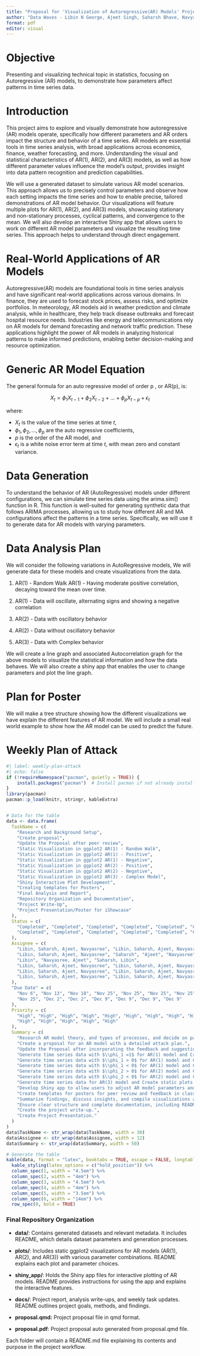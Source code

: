 ---
title: "Proposal for 'Visualization of Autoregressive(AR) Models' Project"
author: "Data Waves - Libin N George, Ajeet Singh, Saharsh Bhave, Navyasree Madhu"
format: pdf
editor: visual
---

# Objective

Presenting and visualizing technical topic in statistics, focusing on Autoregressive (AR) models, to demonstrate how parameters affect patterns in time series data.

# Introduction

This project aims to explore and visually demonstrate how autoregressive (AR) models operate, specifically how different parameters and AR orders impact the structure and behavior of a time series. AR models are essential tools in time series analysis, with broad applications across economics, finance, weather forecasting, and more. Understanding the visual and statistical characteristics of AR(1), AR(2), and AR(3) models, as well as how different parameter values influence the model’s output, provides insight into data pattern recognition and prediction capabilities.

We will use a generated dataset to simulate various AR model scenarios. This approach allows us to precisely control parameters and observe how each setting impacts the time series and how to enable precise, tailored demonstrations of AR model behavior. Our visualizations will feature multiple plots for AR(1), AR(2), and AR(3) models, showcasing stationary and non-stationary processes, cyclical patterns, and convergence to the mean. We will also develop an interactive Shiny app that allows users to work on different AR model parameters and visualize the resulting time series. This approach helps to understand through direct engagement.

# **Real-World Applications of AR Models**

Autoregressive(AR) models are foundational tools in time series analysis and have significant real-world applications across various domains. In finance, they are used to forecast stock prices, assess risks, and optimize portfolios. In meteorology, AR models aid in weather prediction and climate analysis, while in healthcare, they help track disease outbreaks and forecast hospital resource needs. Industries like energy and telecommunications rely on AR models for demand forecasting and network traffic prediction. These applications highlight the power of AR models in analyzing historical patterns to make informed predictions, enabling better decision-making and resource optimization.

# Generic AR Model Equation

The general formula for an auto regressive model of order p , or AR(p), is:

$$
X_t = \phi_1 X_{t-1} + \phi_2 X_{t-2} + \dots + \phi_p X_{t-p} + \epsilon_t
$$

where:

-   $X_t$ is the value of the time series at time $t$,
-   $\phi_1, \phi_2, \dots, \phi_p$ are the auto regressive coefficients,
-   $p$ is the order of the AR model, and
-   $\epsilon_t$ is a white noise error term at time $t$, with mean zero and constant variance.

# Data Generation

To understand the behavior of AR (AutoRegressive) models under different configurations, we can simulate time series data using the arima.sim() function in R. This function is well-suited for generating synthetic data that follows ARIMA processes, allowing us to study how different AR and MA configurations affect the patterns in a time series. Specifically, we will use it to generate data for AR models with varying parameters.

# Data Analysis Plan

We will consider the following variations in AutoRegressive models, We will generate data for these models and create visualizations from the data.

1.  AR(1) - Random Walk AR(1) - Having moderate positive correlation, decaying toward the mean over time.

2.  AR(1) - Data will oscillate, alternating signs and showing a negative correlation

3.  AR(2) - Data with oscillatory behavior

4.  AR(2) - Data without oscillatory behavior

5.  AR(3) - Data with Complex behavior

We will create a line graph and associated Autocorrelation graph for the above models to visualize the statistical information and how the data behaves. We will also create a shiny app that enables the user to change parameters and plot the line graph.

# Plan for Poster

We will make a tree structure showing how the different visualizations we have explain the different features of AR model. We will include a small real world example to show how the AR model can be used to predict the future. 

# Weekly Plan of Attack

```{r echo=FALSE, message=FALSE, warning=FALSE, paged.print=TRUE}
#| label: weekly-plan-attack
#| echo: false
if (!requireNamespace("pacman", quietly = TRUE)) {
    install.packages("pacman")  # Install pacman if not already installed
}
library(pacman)
pacman::p_load(knitr, stringr, kableExtra)


# Data for the table
data <- data.frame(
  TaskName = c(
    "Research and Background Setup",
    "Create proposal",
    "Update the Proposal after peer review",
    "Static Visualization in ggplot2 AR(1) - Random Walk",
    "Static Visualization in ggplot2 AR(1) - Positive",
    "Static Visualization in ggplot2 AR(1) - Negative",
    "Static Visualization in ggplot2 AR(2) - Positive",
    "Static Visualization in ggplot2 AR(2) - Negative",
    "Static Visualization in ggplot2 AR(3) - Complex Model",
    "Shiny Interactive Plot Development",
    "Creating templates for Posters",
    "Final Analysis and Report",
    "Repository Organization and Documentation",
    "Project Write-Up",
    "Project Presentation/Poster for iShowcase"
  ),
  Status = c(
    "Completed", "Completed", "Completed", "Completed", "Completed", "Completed", "Completed", "Completed", "Completed",
    "Completed", "Completed", "Completed", "Completed", "Completed", "Completed"
  ),
  Assignee = c(
    "Libin, Saharsh, Ajeet, Navyasree", "Libin, Saharsh, Ajeet, Navyasree",
    "Libin, Saharsh, Ajeet, Navyasree", "Saharsh", "Ajeet", "Navyasree",
    "Libin", "Navyasree, Ajeet", "Saharsh, Libin",
    "Libin, Saharsh, Ajeet, Navyasree", "Libin, Saharsh, Ajeet, Navyasree",
    "Libin, Saharsh, Ajeet, Navyasree", "Libin, Saharsh, Ajeet, Navyasree",
    "Libin, Saharsh, Ajeet, Navyasree", "Libin, Saharsh, Ajeet, Navyasree"
  ),
  "Due Date" = c(
    "Nov 6", "Nov 13", "Nov 18", "Nov 25", "Nov 25", "Nov 25", "Nov 25", "Nov 25",
    "Nov 25", "Dec 2", "Dec 2", "Dec 9", "Dec 9", "Dec 9", "Dec 9"
  ),
  Priority = c(
    "High", "High", "High", "High", "High", "High", "High", "High", "High", "High",
    "High", "High", "High", "High", "High"
  ),
  Summary = c(
    "Research AR model theory, and types of processes, and decide on parameter settings for AR(1), AR(2), AR(3) models",
    "Create a proposal for an AR model with a detailed attack plan.",
    "Update the Proposal after incorporating the feedback and suggestions from Peer review and submission for instructor review.",
    "Generate time series data with $\\phi_1 =1$ for AR(1) model and Create static plots in ggplot2 for AR model for Random Walk.",
    "Generate time series data with $\\phi_1 > 0$ for AR(1) model and Create static plots in ggplot2 for AR model for Positive Correlation.",
    "Generate time series data with $\\phi_1 < 0$ for AR(1) model and Create static plots in ggplot2 for AR model for Negative Correlation.",
    "Generate time series data with $\\phi_2 > 0$ for AR(2) model and Create static plots in ggplot2 for AR model without Oscillatory Behavior.",
    "Generate time series data with $\\phi_2 < 0$ for AR(2) model and Create static plots in ggplot2 for AR model with Oscillatory Behavior.",
    "Generate time series data for AR(3) model and Create static plots in ggplot2 for AR model with Complex Behavior.",
    "Develop Shiny app to allow users to adjust AR model parameters and visualize results in real-time, including dynamic plot updates.",
    "Create templates for posters for peer review and feedback in class.",
    "Summarize findings, discuss insights, and compile visualizations and interpretations for the final report.",
    "Ensure clear structure and complete documentation, including README files for each folder, usage guidelines for plots, and Shiny app.",
    "Create the project write-up.",
    "Create Project Presentation."
  )
)
data$TaskName <- str_wrap(data$TaskName, width = 30)
data$Assignee <- str_wrap(data$Assignee, width = 12)
data$Summary <- str_wrap(data$Summary, width = 50)

# Generate the table
kable(data, format = "latex", booktabs = TRUE, escape = FALSE, longtable = TRUE) %>%
  kable_styling(latex_options = c("hold_position")) %>%
  column_spec(1, width = "4.5em") %>%
  column_spec(2, width = "4em") %>%
  column_spec(3, width = "4.5em") %>%
  column_spec(4, width = "4em") %>%
  column_spec(5, width = "3.5em") %>%
  column_spec(6, width = "14em") %>%
  row_spec(0, bold = TRUE)
```

### **Final Repository Organization**

-   **data/**: Contains generated datasets and relevant metadata. It includes README, which details dataset parameters and generation processes.

-   **plots/**: Includes static ggplot2 visualizations for AR models (AR(1), AR(2), and AR(3)) with various parameter combinations. README explains each plot and parameter choices.

-   **shiny_app/**: Holds the Shiny app files for interactive plotting of AR models. README provides instructions for using the app and explains the interactive features.

-   **docs/**: Project report, analysis write-ups, and weekly task updates. README outlines project goals, methods, and findings.

-   **proposal.qmd:** Project proposal file in qmd format.

-   **proposal.pdf**: Project proposal auto generated from proposal.qmd file.

Each folder will contain a README.md file explaining its contents and purpose in the project workflow.
